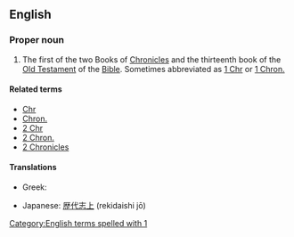 {{book of the Bible|Books of Chronicles}}

==English==
===Proper noun===
{{en-proper noun}}

# {{context|biblical}} The first of the two Books of [[Chronicles]] and the thirteenth book of the [[Old Testament]] of the [[Bible]]. Sometimes abbreviated as [[1 Chr]] or [[1 Chron.]]

====Related terms====
*[[Chr]]
*[[Chron.]]
*[[2 Chr]]
*[[2 Chron.]]
*[[2 Chronicles]]

====Translations====
{{trans-top|book of the Bible}}
*Greek: {{t-|el|Α' Παραλειπομένων||tr=A Paraleipoménon}}
{{trans-mid}}
*Japanese: [[歴代志上]] (rekidaishi jō)
{{trans-bottom}}

[[Category:English terms spelled with 1]]